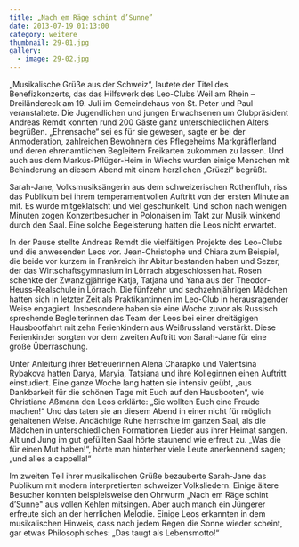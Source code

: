 ```yaml
---
title: „Nach em Räge schint d’Sunne”
date: 2013-07-19 01:13:00
category: weitere
thumbnail: 29-01.jpg
gallery:
  - image: 29-02.jpg
---
```


„Musikalische Grüße aus der Schweiz“, lautete der Titel des Benefizkonzerts, das das Hilfswerk des Leo-Clubs Weil am Rhein – Dreiländereck am 19. Juli im Gemeindehaus von St. Peter und Paul veranstaltete. Die Jugendlichen und jungen Erwachsenen um Clubpräsident Andreas Remdt konnten rund 200 Gäste ganz unterschiedlichen Alters begrüßen. „Ehrensache“ sei es für sie gewesen, sagte er bei der Anmoderation, zahlreichen Bewohnern des Pflegeheims Markgräflerland und deren ehrenamtlichen Begleitern Freikarten zukommen zu lassen. Und auch aus dem Markus-Pflüger-Heim in Wiechs wurden einige Menschen mit Behinderung an diesem Abend mit einem herzlichen „Grüezi“ begrüßt.

Sarah-Jane, Volksmusiksängerin aus dem schweizerischen Rothenfluh, riss das Publikum bei ihrem temperamentvollen Auftritt von der ersten Minute an mit. Es wurde mitgeklatscht und viel geschunkelt. Und schon nach wenigen Minuten zogen Konzertbesucher in Polonaisen im Takt zur Musik winkend durch den Saal. Eine solche Begeisterung hatten die Leos nicht erwartet.

In der Pause stellte Andreas Remdt die vielfältigen Projekte des Leo-Clubs und die anwesenden Leos vor. Jean-Christophe und Chiara zum Beispiel, die beide vor kurzem in Frankreich ihr Abitur bestanden haben und Sezer, der das Wirtschaftsgymnasium in Lörrach abgeschlossen hat. Rosen schenkte der Zwanzigjährige Katja, Tatjana und Yana aus der Theodor-Heuss-Realschule in Lörrach. Die fünfzehn und sechzehnjährigen Mädchen hatten sich in letzter Zeit als Praktikantinnen im Leo-Club in herausragender Weise engagiert. Insbesondere haben sie eine Woche zuvor als Russisch sprechende Begleiterinnen das Team der Leos bei einer dreitägigen Hausbootfahrt mit zehn Ferienkindern aus Weißrussland verstärkt. Diese Ferienkinder sorgten vor dem zweiten Auftritt von Sarah-Jane für eine große Überraschung.

Unter Anleitung ihrer Betreuerinnen Alena Charapko und Valentsina Rybakova hatten Darya, Maryia, Tatsiana und ihre Kolleginnen einen Auftritt einstudiert. Eine ganze Woche lang hatten sie intensiv geübt, „aus Dankbarkeit für die schönen Tage mit Euch auf den Hausbooten“, wie Christiane Aßmann den Leos erklärte: „Sie wollten Euch eine Freude machen!“ Und das taten sie an diesem Abend in einer nicht für möglich gehaltenen Weise. Andächtige Ruhe herrschte im ganzen Saal, als die Mädchen in unterschiedlichen Formationen Lieder aus ihrer Heimat sangen. Alt und Jung im gut gefüllten Saal hörte staunend wie erfreut zu. „Was die für einen Mut haben!“, hörte man hinterher viele Leute anerkennend sagen; „und alles a cappella!“

Im zweiten Teil ihrer musikalischen Grüße bezauberte Sarah-Jane das Publikum mit modern interpretierten schweizer Volksliedern. Einige ältere Besucher konnten beispielsweise den Ohrwurm „Nach em Räge schint d’Sunne" aus vollen Kehlen mitsingen. Aber auch manch ein Jüngerer erfreute sich an der herrlichen Melodie. Einige Leos erkannten in dem musikalischen Hinweis, dass nach jedem Regen die Sonne wieder scheint, gar etwas Philosophisches: „Das taugt als Lebensmotto!“
